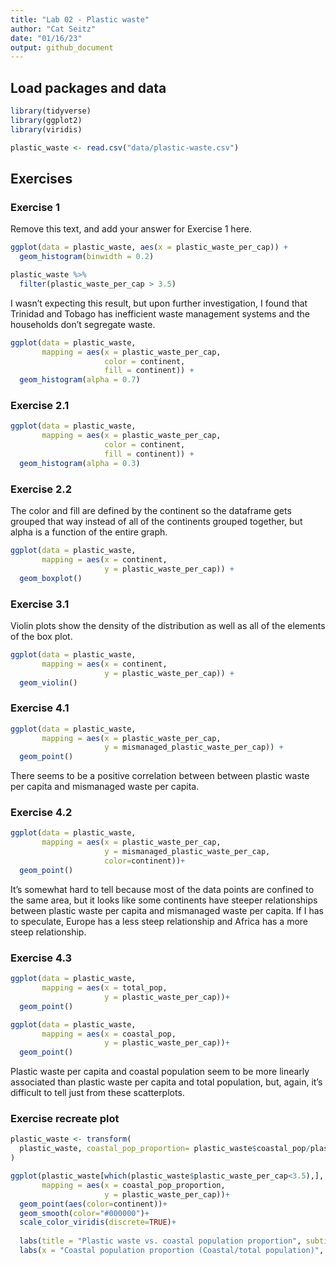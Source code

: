 ```yaml
---
title: "Lab 02 - Plastic waste"
author: "Cat Seitz"
date: "01/16/23"
output: github_document
---
```


## Load packages and data

```r
library(tidyverse) 
library(ggplot2)
library(viridis)
```

```r
plastic_waste <- read.csv("data/plastic-waste.csv")
```

## Exercises

### Exercise 1

Remove this text, and add your answer for Exercise 1 here.

```r
ggplot(data = plastic_waste, aes(x = plastic_waste_per_cap)) +
  geom_histogram(binwidth = 0.2)
```
```r
plastic_waste %>%
  filter(plastic_waste_per_cap > 3.5)
```
I wasn't expecting this result, but upon further investigation, I found that Trinidad and Tobago has inefficient waste management systems and the households don't segregate waste. 


```r
ggplot(data = plastic_waste, 
       mapping = aes(x = plastic_waste_per_cap, 
                     color = continent, 
                     fill = continent)) +
  geom_histogram(alpha = 0.7)
```

### Exercise 2.1

```r

ggplot(data = plastic_waste, 
       mapping = aes(x = plastic_waste_per_cap, 
                     color = continent, 
                     fill = continent)) +
  geom_histogram(alpha = 0.3)
```
### Exercise 2.2

The color and fill are defined by the continent so the dataframe gets grouped that way instead of all of the continents grouped together, but alpha is a function of the entire graph. 
```r
ggplot(data = plastic_waste, 
       mapping = aes(x = continent, 
                     y = plastic_waste_per_cap)) +
  geom_boxplot()
```


### Exercise 3.1

Violin plots show the density of the distribution as well as all of the elements of the box plot. 

```r
ggplot(data = plastic_waste, 
       mapping = aes(x = continent, 
                     y = plastic_waste_per_cap)) +
  geom_violin()
```

### Exercise 4.1

```r
ggplot(data = plastic_waste, 
       mapping = aes(x = plastic_waste_per_cap,
                     y = mismanaged_plastic_waste_per_cap)) +
  geom_point()
```
There seems to be a positive correlation between between plastic waste per capita and mismanaged waste per capita. 


### Exercise 4.2

```r
ggplot(data = plastic_waste, 
       mapping = aes(x = plastic_waste_per_cap,
                     y = mismanaged_plastic_waste_per_cap, 
                     color=continent))+
  geom_point()
```
It's somewhat hard to tell because most of the data points are confined to the same area, but it looks like some continents have steeper relationships between plastic waste per capita and mismanaged waste per capita. If I has to speculate, Europe has a less steep relationship and Africa has a more steep relationship. 


### Exercise 4.3

```r
ggplot(data = plastic_waste, 
       mapping = aes(x = total_pop,
                     y = plastic_waste_per_cap))+
  geom_point()
```
```r
ggplot(data = plastic_waste, 
       mapping = aes(x = coastal_pop,
                     y = plastic_waste_per_cap))+
  geom_point()
```
Plastic waste per capita and coastal population seem to be more linearly associated than plastic waste per capita and total population, but, again, it's difficult to tell just from these scatterplots. 



### Exercise recreate plot

```r
plastic_waste <- transform(
  plastic_waste, coastal_pop_proportion= plastic_waste$coastal_pop/plastic_waste$total_pop
)
```

```r

ggplot(plastic_waste[which(plastic_waste$plastic_waste_per_cap<3.5),],
       mapping = aes(x = coastal_pop_proportion,
                     y = plastic_waste_per_cap))+
  geom_point(aes(color=continent))+
  geom_smooth(color="#000000")+
  scale_color_viridis(discrete=TRUE)+
  
  labs(title = "Plastic waste vs. coastal population proportion", subtitle = "by continent")+
  labs(x = "Coastal population proportion (Coastal/total population)", y = "Plastic waste per capita")

```



